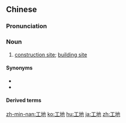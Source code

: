==Chinese==
{{zh-forms}}

===Pronunciation===
{{zh-pron
|m=gōngdì
|c=gung1 dei6
|h=pfs=kûng-thi
|mn=kang-tē/kang-tōe
|cat=n
}}

===Noun===
{{zh-noun}}

# [[construction site]]; [[building site]]

====Synonyms====
* {{zh-l|建築工地}}
* {{zh-l|施工重地}}

====Derived terms====
{{zh-der|建築工地}}

{{zh-cat|Intermediate}}

[[zh-min-nan:工地]]
[[ko:工地]]
[[hu:工地]]
[[ja:工地]]
[[zh:工地]]